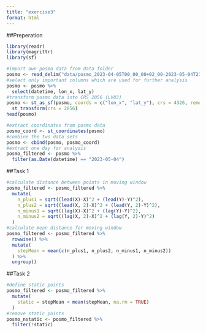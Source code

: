 ```yaml
---
title: "exercise3"
format: html
---
```


##Preperation
```r
library(readr)
library(magrittr)
library(sf)
```

```r
#import own posma data from data folder
posmo <- read_delim("data/posmo_2023-04-05T00_00_00+02_00-2023-05-04T23_59_59+02_00.csv")
#select only important columns which are used for further analysis
posmo <- posmo %>%
  select(datetime, lon_x, lat_y)
#transform posmo data into CRS 2056 (LV03)
posmo <- st_as_sf(posmo, coords = c("lon_x", "lat_y"), crs = 4326, remove = FALSE, na.fail = FALSE) %>%
  st_transform(crs = 2056)
head(posmo)
```

```r
#extract coordinates from posmo data
posmo_coord <- st_coordinates(posmo)
#combine the two data sets
posmo <- cbind(posmo, posmo_coord)
#extract one day for analysis
posmo_filtered <- posmo %>%
  filter(as.Date(datetime) == "2023-05-04")
```

##Task 1
```r
#calculate distance between points in moving window
posmo_filtered <- posmo_filtered %>%
  mutate(
    n_plus1 = sqrt((lead(X)-X)^2 + (lead(Y)-Y)^2),
    n_plus2 = sqrt((lead(X, 2)-X)^2 + (lead(Y, 2)-Y)^2),
    n_minus1 = sqrt((lag(X)-X)^2 + (lag(Y)-Y)^2),
    n_minus2 = sqrt((lag(X, 2)-X)^2 + (lag(Y, 2)-Y)^2)
  )
#calculate mean distance for moving window
posmo_filtered <- posmo_filtered %>%
  rowwise() %>%
  mutate(
    stepMean = mean(c(n_plus1, n_plus2, n_minus1, n_minus2))
  ) %>%
  ungroup()
```

##Task 2
```r
#define static points
posmo_filtered <- posmo_filtered %>%
  mutate(
    static = stepMean < mean(stepMean, na.rm = TRUE)
  )
#remove static points
posmo_nstatic <- posmo_filtered %>%
  filter(!static)
```


